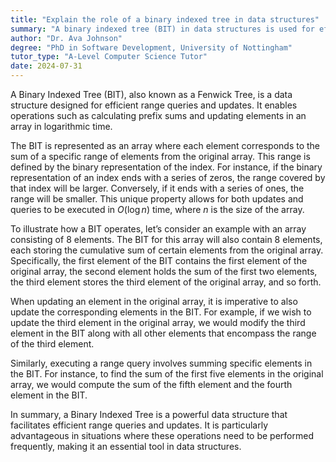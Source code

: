 ```yaml
---
title: "Explain the role of a binary indexed tree in data structures"
summary: "A binary indexed tree (BIT) in data structures is used for efficient range queries and updates."
author: "Dr. Ava Johnson"
degree: "PhD in Software Development, University of Nottingham"
tutor_type: "A-Level Computer Science Tutor"
date: 2024-07-31
---
```


A Binary Indexed Tree (BIT), also known as a Fenwick Tree, is a data structure designed for efficient range queries and updates. It enables operations such as calculating prefix sums and updating elements in an array in logarithmic time.

The BIT is represented as an array where each element corresponds to the sum of a specific range of elements from the original array. This range is defined by the binary representation of the index. For instance, if the binary representation of an index ends with a series of zeros, the range covered by that index will be larger. Conversely, if it ends with a series of ones, the range will be smaller. This unique property allows for both updates and queries to be executed in $O(\log n)$ time, where $n$ is the size of the array.

To illustrate how a BIT operates, let’s consider an example with an array consisting of $8$ elements. The BIT for this array will also contain $8$ elements, each storing the cumulative sum of certain elements from the original array. Specifically, the first element of the BIT contains the first element of the original array, the second element holds the sum of the first two elements, the third element stores the third element of the original array, and so forth.

When updating an element in the original array, it is imperative to also update the corresponding elements in the BIT. For example, if we wish to update the third element in the original array, we would modify the third element in the BIT along with all other elements that encompass the range of the third element.

Similarly, executing a range query involves summing specific elements in the BIT. For instance, to find the sum of the first five elements in the original array, we would compute the sum of the fifth element and the fourth element in the BIT.

In summary, a Binary Indexed Tree is a powerful data structure that facilitates efficient range queries and updates. It is particularly advantageous in situations where these operations need to be performed frequently, making it an essential tool in data structures.
    